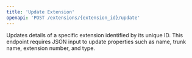 ```yaml
---
title: 'Update Extension'
openapi: 'POST /extensions/{extension_id}/update'
---
```


Updates details of a specific extension identified by its unique ID. This endpoint requires JSON input to update properties such as name, trunk name, extension number, and type.
